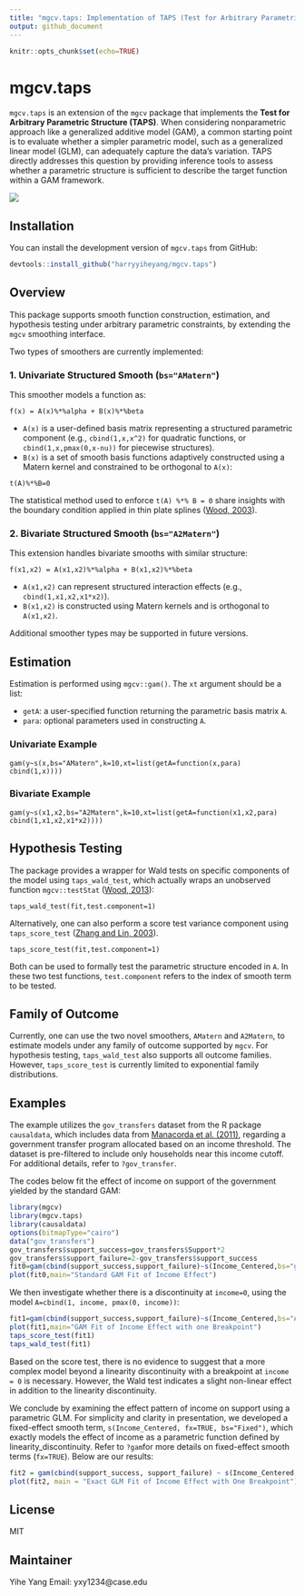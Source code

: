 ```yaml
---
title: "mgcv.taps: Implementation of TAPS (Test for Arbitrary Parametric Structure) by using R package mgcv."
output: github_document
---
```


```r
knitr::opts_chunk$set(echo=TRUE)
```

# mgcv.taps

`mgcv.taps` is an extension of the `mgcv` package that implements the **Test for Arbitrary Parametric Structure (TAPS)**. When considering nonparametric approach like a generalized additive model (GAM), a common starting point is to evaluate whether a simpler parametric model, such as a generalized linear model (GLM), can adequately capture the data’s variation. TAPS directly addresses this question by providing inference tools to assess whether a parametric structure is sufficient to describe the target function within a GAM framework.

![](README_files/figure-gfm/TAPS_Introduction.png)

## Installation

You can install the development version of `mgcv.taps` from GitHub:

  ```r
devtools::install_github("harryyiheyang/mgcv.taps")
```

## Overview

This package supports smooth function construction, estimation, and hypothesis testing under arbitrary parametric constraints, by extending the `mgcv` smoothing interface.

Two types of smoothers are currently implemented:

### 1. Univariate Structured Smooth (`bs="AMatern"`)

This smoother models a function as:

```
f(x) = A(x)%*%alpha + B(x)%*%beta
```

- `A(x)` is a user-defined basis matrix representing a structured parametric component (e.g., `cbind(1,x,x^2)` for quadratic functions, or `cbind(1,x,pmax(0,x-nu))` for piecewise structures).
- `B(x)` is a set of smooth basis functions adaptively constructed using a Matern kernel and constrained to be orthogonal to `A(x)`:

```
t(A)%*%B=0
```
The statistical method used to enforce `t(A) %*% B = 0` share insights with the boundary condition applied in thin plate splines ([Wood, 2003](https://academic.oup.com/jrsssb/article/65/1/95/7110632)).


### 2. Bivariate Structured Smooth (`bs="A2Matern"`)

This extension handles bivariate smooths with similar structure:

```
f(x1,x2) = A(x1,x2)%*%alpha + B(x1,x2)%*%beta
```

- `A(x1,x2)` can represent structured interaction effects (e.g., `cbind(1,x1,x2,x1*x2)`).
- `B(x1,x2)` is constructed using Matern kernels and is orthogonal to `A(x1,x2)`.

Additional smoother types may be supported in future versions.

## Estimation

Estimation is performed using `mgcv::gam()`. The `xt` argument should be a list:

- `getA`: a user-specified function returning the parametric basis matrix `A`.
- `para`: optional parameters used in constructing `A`.

### Univariate Example

```
gam(y~s(x,bs="AMatern",k=10,xt=list(getA=function(x,para) cbind(1,x))))
```

### Bivariate Example

```
gam(y~s(x1,x2,bs="A2Matern",k=10,xt=list(getA=function(x1,x2,para) cbind(1,x1,x2,x1*x2))))
```

## Hypothesis Testing

The package provides a wrapper for Wald tests on specific components of the model using `taps_wald_test`, which actually wraps an unobserved function `mgcv::testStat` ([Wood, 2013](https://academic.oup.com/biomet/article/100/1/221/192816)):

```
taps_wald_test(fit,test.component=1)
```

Alternatively, one can also perform a score test variance component using `taps_score_test` ([Zhang and Lin, 2003](https://doi.org/10.1093/biostatistics/4.1.57)).


```
taps_score_test(fit,test.component=1)
```

Both can be used to formally test the parametric structure encoded in `A`. In these two test functions, `test.component` refers to the index of smooth term to be tested.

## Family of Outcome

Currently, one can use the two novel smoothers, `AMatern` and `A2Matern`, to estimate models under any family of outcome supported by `mgcv`.
For hypothesis testing, `taps_wald_test` also supports all outcome families. However, `taps_score_test` is currently limited to exponential family distributions.

## Examples

The example utilizes the `gov_transfers` dataset from the R package `causaldata`, which includes data from [Manacorda et al. (2011)](https://www.aeaweb.org/articles?id=10.1257/app.3.3.1), regarding a government transfer program allocated based on an income threshold. The dataset is pre-filtered to include only households near this income cutoff. For additional details, refer to `?gov_transfer`. 

The codes below fit the effect of income on support of the government yielded by the standard GAM: 
```r
library(mgcv)
library(mgcv.taps)
library(causaldata)
options(bitmapType="cairo")
data("gov_transfers")
gov_transfers$support_success=gov_transfers$Support*2
gov_transfers$support_failure=2-gov_transfers$support_success
fit0=gam(cbind(support_success,support_failure)~s(Income_Centered,bs="gp")+Education+Age,data=gov_transfers,family=binomial(link="probit"))
plot(fit0,main="Standard GAM Fit of Income Effect")
```

We then investigate whether there is a discontinuity at `income=0`, using the model `A=cbind(1, income, pmax(0, income))`:
```r
fit1=gam(cbind(support_success,support_failure)~s(Income_Centered,bs="AMatern",xt=list(getA=linearity_discontinuity,para=0))+Education+Age,data=gov_transfers,method="REML",family=binomial(link="probit"))
plot(fit1,main="GAM Fit of Income Effect with one Breakpoint")
taps_score_test(fit1)
taps_wald_test(fit1)
```
Based on the score test, there is no evidence to suggest that a more complex model beyond a linearity discontinuity with a breakpoint at `income = 0` is necessary. However, the Wald test indicates a slight non-linear effect in addition to the linearity discontinuity.

We conclude by examining the effect pattern of income on support using a parametric GLM. For simplicity and clarity in presentation, we developed a fixed-effect smooth term, `s(Income_Centered, fx=TRUE, bs="Fixed")`, which exactly models the effect of income as a parametric function defined by linearity_discontinuity. Refer to `?gam `for more details on fixed-effect smooth terms (`fx=TRUE`). Below are our results:
```r
fit2 = gam(cbind(support_success, support_failure) ~ s(Income_Centered, fx=TRUE, bs="Fixed", xt=list(getA=linearity_discontinuity, para=0)) + Education + Age, data = gov_transfers, family = binomial(link="probit"))
plot(fit2, main = "Exact GLM Fit of Income Effect with One Breakpoint")
```

## License

MIT

## Maintainer

Yihe Yang
Email: yxy1234@case.edu
